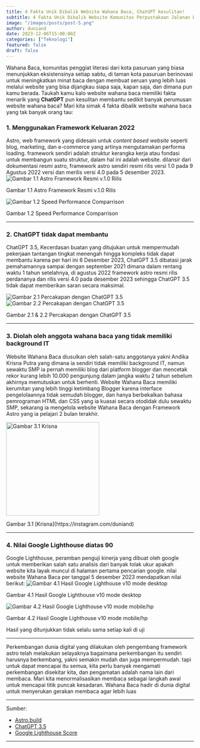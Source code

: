 ```yaml
---
title: 4 Fakta Unik Dibalik Website Wahana Baca, ChatGPT kesulitan!
subtitle: 4 Fakta Unik Dibalik Website Komunitas Perpustakaan Jalanan Wahana Baca, 1. Menggunakan Framework Keluaran 2022, 2. ChatGPT tidak dapat membantu, 3. Diolah oleh anggota wahana baca yang tidak memiliki background IT, 4. Nilai Google Lighthouse diatas 90
image: "/images/posts/post-5.png"
author: duniand
date: 2023-12-06T15:00:00Z
categories: ["Teknologi"]
featured: false
draft: false
---
```

Wahana Baca, komunitas penggiat literasi dari kota pasuruan yang biasa menunjukkan eksistensinya setiap sabtu, di taman kota pasuruan berinovasi untuk meningkatkan minat baca dengan membuat seruan yang lebih luas melalui website yang bisa dijangkau siapa saja, kapan saja, dan dimana pun kamu berada. Taukah kamu kalo website wahana baca memiliki fakta menarik yang <b>ChatGPT</b> pun kesulitan membantu sedikit banyak perumusan website wahana baca? Mari kita simak 4 fakta dibalik website wahana baca yang tak banyak orang tau:

### 1. Menggunakan Framework Keluaran 2022

  Astro, web framework yang didesain untuk <i>content based website</i> seperti blog, marketing, dan e-commerce yang artinya mengutamakan performa loading. framework sendiri adalah struktur kerangka kerja atau fondasi untuk membangun suatu struktur, dalam hal ini adalah website. dilansir dari dokumentasi resmi astro, framework astro sendiri resmi rilis versi 1.0 pada 9 Agustus 2022 versi dan merilis versi 4.0 pada 5 desember 2023.
<img src="/images/posts/astro-resmi-1.0-rilis.JPG" alt="Gambar 1.1 Astro Framework Resmi v.1.0 Rilis" class="mb-0 w-full"></img>
<p class="text-center">Gambar 1.1 Astro Framework Resmi v.1.0 Rilis</p>
<img src="/images/posts/astro-fullspeed.JPG" alt="Gambar 1.2 Speed Performance Comparrison" class="mb-0 w-full"></img>
<p class="text-center">Gambar 1.2 <span class="italic">Speed Performance Comparrison</span></p>

---

### 2. ChatGPT tidak dapat membantu

ChatGPT 3.5, Kecerdasan buatan yang ditujukan untuk mempermudah pekerjaan tantangan tingkat menengah hingga kompleks tidak dapat membantu karena per hari ini 6 Desember 2023, ChatGPT 3.5 dibatasi jarak pemahamannya sampai dengan september 2021 dimana dalam rentang waktu 1 tahun setelahnya, di agustus 2022 framework astro resmi rilis perdananya dan rilis versi 4.0 pada desember 2023 sehingga ChatGPT 3.5 tidak dapat memberikan saran secara maksimal.
<div class="flex col-6 justify-items-center">
<img src="/images/posts/chatgpt-tidak-tahu-1.jpeg" alt="Gambar 2.1 Percakapan dengan ChatGPT 3.5" class="text-center px-1"></img>
<img src="/images/posts/chatgpt-tidak-tahu-sama-sekali.jpeg" alt="Gambar 2.2 Percakapan dengan ChatGPT 3.5" class="text-center px-1"></img>
</div>
<p class="text-center">Gambar 2.1 & 2.2 Percakapan dengan ChatGPT 3.5</p>

---

### 3. Diolah oleh anggota wahana baca yang tidak memiliki background IT

<div class="flex justify-items-center justify-center">

<p class="justify-normal">
Website Wahana Baca diusulkan oleh salah-satu anggotanya yakni Andika Krisna Putra yang dimana ia sendiri tidak memiliki background IT, namun sewaktu SMP ia pernah memiliki blog dari platform blogger dan mencetak rekor kurang lebih 10.000 pengunjung dalam jangka waktu 2 tahun sebelum akhirnya memutuskan untuk berhenti. Website Wahana Baca memiliki kerumitan yang lebih tinggi ketimbang Blogger karena interface pengelolaannya tidak semudah blogger, dan hanya berbekalkan bahasa pemrograman HTML dan CSS yang ia kuasai secara otodidak dulu sewaktu SMP, sekarang ia mengelola website Wahana Baca dengan Framework Astro yang ia pelajari 2 bulan terakhir.
</p>
<img src="/images/posts/krisna.jpeg" alt="Gambar 3.1 Krisna" class="mb-0" width="250px"></img>
</div>
<p class="text-end">Gambar 3.1 [Krisna](https://instagram.com/duniand)</p>


---

### 4. Nilai Google Lighthouse diatas 90
Google Lighthouse, peramban penguji kinerja yang dibuat oleh google untuk memberikan salah satu analisis dari banyak tolak ukur apakah website kita layak muncul di halaman pertama pencarian google. nilai website Wahana Baca per tanggal 5 desember 2023 mendapatkan nilai berikut:
<img src="/images/posts/google-lighthouse-desktop.JPG" alt="Gambar 4.1 Hasil Google Lighthouse v10 mode desktop" class="mb-0 w-full"></img>
<p class="text-center">Gambar 4.1 Hasil Google Lighthouse v10 mode desktop</p>
<img src="/images/posts/google-lighthouse-mobile.JPG" alt="Gambar 4.2 Hasil Google Lighthouse v10 mode mobile/hp" class="mb-0 w-full"></img>
<p class="text-center">Gambar 4.2 Hasil Google Lighthouse v10 mode mobile/hp</p>
<Notice type="note">Hasil yang ditunjukkan tidak selalu sama setiap kali di uji</Notice>

---

Perkembangan dunia digital yang dilakukan oleh pengembang framework astro telah melakukan selayaknya bagaimana perkembangan itu sendiri harusnya berkembang, yakni semakin mudah dan juga mempermudah. tapi untuk dapat mencapai itu semua, kita perlu banyak mengamati perkembangan disekitar kita, dan pengamatan adalah nama lain dari membaca. Mari kita menormalisasikan membaca sebagai langkah awal untuk mencapai titik puncak kesadaran. Wahana Baca hadir di dunia digital untuk menyerukan gerakan membaca agar lebih luas

---
Sumber:

- [Astro.build](https://astro.build)
- [ChatGPT 3.5]()
- [Google Lighthouse Score](https://googlechrome.github.io/lighthouse/scorecalc/#FCP=2250&SI=2451&FMP=3517&TTI=3517&FCI=6500&LCP=2640&TBT=0&CLS=0&device=mobile&version=11)
---
